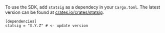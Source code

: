 To use the SDK, add `statsig` as a dependecy in your `Cargo.toml`. The latest version can be found at [crates.io/crates/statsig](https://crates.io/crates/statsig).

```shell
[dependencies]
statsig = "X.Y.Z" # <- update version
```
